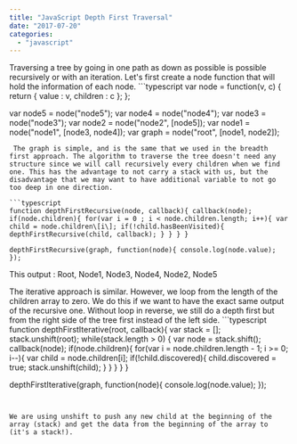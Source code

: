 ```yaml
---
title: "JavaScript Depth First Traversal"
date: "2017-07-20"
categories: 
  - "javascript"
---
```


Traversing a tree by going in one path as down as possible is possible recursively or with an iteration. Let's first create a node function that will hold the information of each node. ```typescript
var node = function(v, c) { return { value : v, children : c }; };

var node5 = node("node5"); var node4 = node("node4"); var node3 = node("node3"); var node2 = node("node2", \[node5\]); var node1 = node("node1", \[node3, node4\]); var graph = node("root", \[node1, node2\]); 
``` 
 The graph is simple, and is the same that we used in the breadth first approach. The algorithm to traverse the tree doesn't need any structure since we will call recursively every children when we find one. This has the advantage to not carry a stack with us, but the disadvantage that we may want to have additional variable to not go too deep in one direction.

```typescript
function depthFirstRecursive(node, callback){ callback(node); if(node.children){ for(var i = 0 ; i < node.children.length; i++){ var child = node.children\[i\]; if(!child.hasBeenVisited){ depthFirstRecursive(child, callback); } } } }

depthFirstRecursive(graph, function(node){ console.log(node.value); }); 
``` 


This output : Root, Node1, Node3, Node4, Node2, Node5

The iterative approach is similar. However, we loop from the length of the children array to zero. We do this if we want to have the exact same output of the recursive one. Without loop in reverse, we still do a depth first but from the right side of the tree first instead of the left side. ```typescript
function depthFirstIterative(root, callback){ var stack = \[\]; stack.unshift(root); while(stack.length > 0) { var node = stack.shift(); callback(node); if(node.children){ for(var i = node.children.length - 1; i >= 0; i--){ var child = node.children\[i\]; if(!child.discovered){ child.discovered = true; stack.unshift(child); } } } } }

depthFirstIterative(graph, function(node){ console.log(node.value); }); 
``` 


We are using unshift to push any new child at the beginning of the array (stack) and get the data from the beginning of the array to (it's a stack!).

